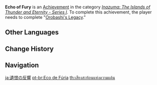 {{Achievement Infobox
|title        = 
|id           = 80090
|order id     = 0091
|category     = Inazuma: The Islands of Thunder and Eternity - Series I
|description  = Complete "[[Orobashi's Legacy]]."
|requirements = 
|primogems    = 10
|tracking     = 
|topic        = 
}}
'''Echo of Fury''' is an [[Achievement]] in the category ''[[Inazuma: The Islands of Thunder and Eternity - Series I]]''. To complete this achievement, the player needs to complete "[[Orobashi's Legacy]]."
<!--
==Trivia==

==Video Guides==
{{EVT
|video1   = 
|caption1 = 
}}
-->
==Other Languages==
{{Other Languages
|en      = Echo of Fury
|zhs     = 遗怨的回音
|zhs_rm  = Yíyuàn de Huíyīn
|zht     = 遺怨的回音
|zht_rm  = Yíyuàn de Huíyīn
|zh_tl   = Echo of a Grudge
|ja      = 遺恨の反響
|ja_rm   = Ikon no Honkyou
|ja_tl   = Echo of a Grudge
|ko      = 원한의 메아리
|ko_rm   = Wonhan-ui Me'ari
|ko_tl   = Echo of a Grudge
|es      = Ecos lastimeros
|es_tl   = Pitiful Echoes
|fr      = Écho plaintif
|fr_tl   = Plaintive Echo
|ru      = Эхо ярости
|ru_tl   = Echo of Fury
|th      = เสียงสะท้อนแห่งความแค้น
|th_rm   = 
|th_tl   = 
|vi      = Tiếng Vọng Oán Hận
|vi_tl   = 
|de      = Echo des Zorns
|de_tl   = Echo of Fury
|id      = Gema Amarah
|id_tl   = Echo of Fury
|pt      = Eco de Fúria
|pt_tl   = 
|tr      = Gazabın Yankısı
|tr_tl   = 
|it      = Eco della furia
|it_tl   = 
}}

==Change History==
{{Change History|2.0}}
<!--
==References==
{{Reflist}}
-->
==Navigation==
{{Achievement Navbox|Inazuma: The Islands of Thunder and Eternity - Series I}}

[[ja:遺恨の反響]]
[[pt-br:Eco de Fúria]]
[[th:เสียงสะท้อนแห่งความแค้น]]